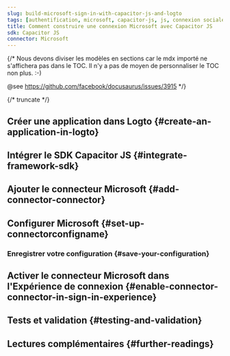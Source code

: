 ```yaml
---
slug: build-microsoft-sign-in-with-capacitor-js-and-logto
tags: [authentification, microsoft, capacitor-js, js, connexion sociale, connexion, login]
title: Comment construire une connexion Microsoft avec Capacitor JS
sdk: Capacitor JS
connector: Microsoft
---
```


{/*
  Nous devons diviser les modèles en sections car le mdx importé ne s'affichera pas dans le TOC.
  Il n'y a pas de moyen de personnaliser le TOC non plus. :-)

  @see https://github.com/facebook/docusaurus/issues/3915
*/}




{/* truncate */}

<Intro connector={connector} sdk="Capacitor JS" link="https://capacitorjs.com" />

## Créer une application dans Logto \{#create-an-application-in-logto}

<CreateApplication type="Application native" framework="Capacitor JS" />

## Intégrer le SDK Capacitor JS \{#integrate-framework-sdk}

<IntegrateSdk />

## Ajouter le connecteur Microsoft \{#add-connector-connector}

<AddSocialConnector connector={connector} framework="Capacitor JS" />

## Configurer Microsoft \{#set-up-connectorconfigname}

<ConnectorGuide />

### Enregistrer votre configuration \{#save-your-configuration}

<SaveYourConfiguration connector={connector} />

## Activer le connecteur Microsoft dans l'Expérience de connexion \{#enable-connector-connector-in-sign-in-experience}

<EnableSocialConnector connector={connector} />

## Tests et validation \{#testing-and-validation}

<TestingAndValidation connector={connector} sdk="Capacitor JS" />

## Lectures complémentaires \{#further-readings}

<FurtherReadings />
